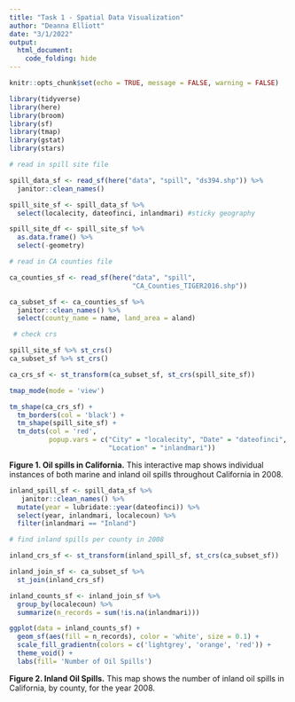 ```yaml
---
title: "Task 1 - Spatial Data Visualization"
author: "Deanna Elliott"
date: "3/1/2022"
output: 
  html_document:
    code_folding: hide
---
```


```r
knitr::opts_chunk$set(echo = TRUE, message = FALSE, warning = FALSE)

library(tidyverse)
library(here)
library(broom)
library(sf)
library(tmap)
library(gstat)
library(stars)
```

```r

# read in spill site file

spill_data_sf <- read_sf(here("data", "spill", "ds394.shp")) %>% 
  janitor::clean_names()

spill_site_sf <- spill_data_sf %>% 
  select(localecity, dateofinci, inlandmari) #sticky geography 

spill_site_df <- spill_site_sf %>% 
  as.data.frame() %>% 
  select(-geometry)

# read in CA counties file

ca_counties_sf <- read_sf(here("data", "spill", 
                               "CA_Counties_TIGER2016.shp"))

ca_subset_sf <- ca_counties_sf %>% 
  janitor::clean_names() %>% 
  select(county_name = name, land_area = aland)
```

```r
 # check crs

spill_site_sf %>% st_crs()
ca_subset_sf %>% st_crs()

ca_crs_sf <- st_transform(ca_subset_sf, st_crs(spill_site_sf))
```

```r
tmap_mode(mode = 'view')

tm_shape(ca_crs_sf) +
  tm_borders(col = 'black') +
  tm_shape(spill_site_sf) +
  tm_dots(col = 'red',
          popup.vars = c("City" = "localecity", "Date" = "dateofinci",
                         "Location" = "inlandmari"))
```

**Figure 1. Oil spills in California.** This interactive map shows individual instances of both marine and inland oil spills throughout California in 2008.

```r

inland_spill_sf <- spill_data_sf %>% 
   janitor::clean_names() %>% 
  mutate(year = lubridate::year(dateofinci)) %>% 
  select(year, inlandmari, localecoun) %>% 
  filter(inlandmari == "Inland")
```

```r

# find inland spills per county in 2008

inland_crs_sf <- st_transform(inland_spill_sf, st_crs(ca_subset_sf))

inland_join_sf <- ca_subset_sf %>% 
  st_join(inland_crs_sf)

inland_counts_sf <- inland_join_sf %>% 
  group_by(localecoun) %>% 
  summarize(n_records = sum(!is.na(inlandmari)))
```

```r

ggplot(data = inland_counts_sf) +
  geom_sf(aes(fill = n_records), color = 'white', size = 0.1) +
  scale_fill_gradientn(colors = c('lightgrey', 'orange', 'red')) +
  theme_void() +
  labs(fill= 'Number of Oil Spills')
```

**Figure 2. Inland Oil Spills.** This map shows the number of inland oil spills in California, by county, for the year 2008.

